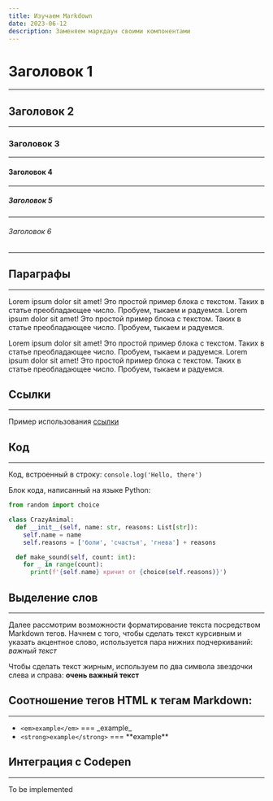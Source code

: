 ```yaml
---
title: Изучаем Markdown
date: 2023-06-12
description: Заменяем маркдаун своими компонентами
---
```


# Заголовок 1

---

## Заголовок 2

---

### Заголовок 3

---

#### Заголовок 4

---

##### Заголовок 5

---

###### Заголовок 6

---

## Параграфы

---

Lorem ipsum dolor sit amet! Это простой пример блока с текстом. Таких в статье преобладающее число. Пробуем, тыкаем и радуемся.
Lorem ipsum dolor sit amet! Это простой пример блока с текстом. Таких в статье преобладающее число. Пробуем, тыкаем и радуемся.

Lorem ipsum dolor sit amet! Это простой пример блока с текстом. Таких в статье преобладающее число. Пробуем, тыкаем и радуемся.
Lorem ipsum dolor sit amet! Это простой пример блока с текстом. Таких в статье преобладающее число. Пробуем, тыкаем и радуемся.

## Ссылки

---

Пример использования [ссылки](https://vk.com/wardxela)

## Код

---

Код, встроенный в строку: `console.log('Hello, there')`

Блок кода, написанный на языке Python:

```Python
from random import choice

class CrazyAnimal:
  def __init__(self, name: str, reasons: List[str]):
    self.name = name
    self.reasons = ['боли', 'счастья', 'гнева'] + reasons

  def make_sound(self, count: int):
    for _ in range(count):
      print(f'{self.name} кричит от {choice(self.reasons)}')
```

## Выделение слов

---

Далее рассмотрим возможности форматирование текста посредством Markdown тегов.
Начнем с того, чтобы сделать текст курсивным и указать акцентное слово, используется
пара нижних подчеркиваний: _важный текст_

Чтобы сделать текст жирным, используем по два символа звездочки слева и справа: **очень важный текст**

## Соотношение тегов HTML к тегам Markdown:

---

- `<em>example</em>` === \_example\_
- `<strong>example</strong>` === \*\*example\*\*

## Интеграция с Codepen

---

To be implemented
